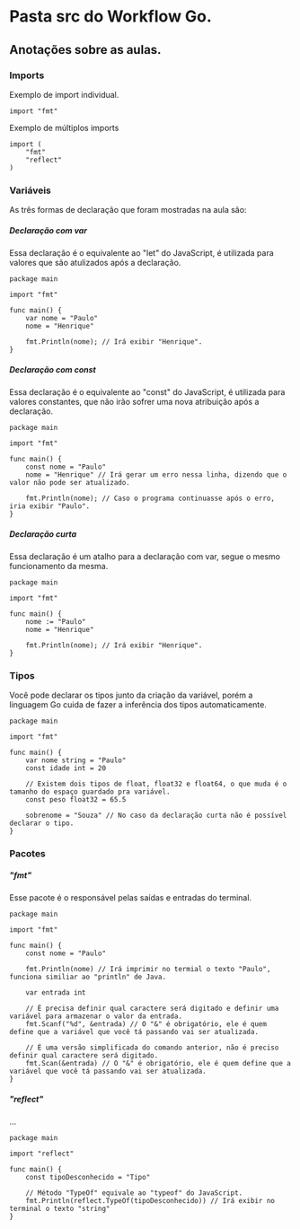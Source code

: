 # Pasta src do Workflow Go.

## Anotações sobre as aulas.

### Imports

Exemplo de import individual.

```
import "fmt"
```

Exemplo de múltiplos imports

```
import (
	"fmt"
	"reflect"
)
```

### Variáveis

As três formas de declaração que foram mostradas na aula são:

##### Declaração com var

Essa declaração é o equivalente ao "let" do JavaScript, é utilizada para valores que são atulizados após a declaração.

```
package main

import "fmt"

func main() {
	var nome = "Paulo"
    nome = "Henrique"

    fmt.Println(nome); // Irá exibir "Henrique".
}
```

##### Declaração com const

Essa declaração é o equivalente ao "const" do JavaScript, é utilizada para valores constantes, que não irão sofrer uma nova atribuição após a declaração.

```
package main

import "fmt"

func main() {
	const nome = "Paulo"
    nome = "Henrique" // Irá gerar um erro nessa linha, dizendo que o valor não pode ser atualizado.

    fmt.Println(nome); // Caso o programa continuasse após o erro, iria exibir "Paulo".
}
```

##### Declaração curta

Essa declaração é um atalho para a declaração com var, segue o mesmo funcionamento da mesma.

```
package main

import "fmt"

func main() {
	nome := "Paulo"
    nome = "Henrique"

    fmt.Println(nome); // Irá exibir "Henrique".
}
```

### Tipos

Você pode declarar os tipos junto da criação da variável, porém a linguagem Go cuida de fazer a inferência dos tipos automaticamente.

```
package main

import "fmt"

func main() {
    var nome string = "Paulo"
    const idade int = 20

    // Existem dois tipos de float, float32 e float64, o que muda é o tamanho do espaço guardado pra variável.
    const peso float32 = 65.5

    sobrenome = "Souza" // No caso da declaração curta não é possível declarar o tipo.
}
```

### Pacotes

##### "fmt"

Esse pacote é o responsável pelas saídas e entradas do terminal.

```
package main

import "fmt"

func main() {
    const nome = "Paulo"

	fmt.Println(nome) // Irá imprimir no termial o texto "Paulo", funciona similiar ao "println" de Java.

	var entrada int

    // É precisa definir qual caractere será digitado e definir uma variável para armazenar o valor da entrada.
	fmt.Scanf("%d", &entrada) // O "&" é obrigatório, ele é quem define que a variável que você tá passando vai ser atualizada.

    // É uma versão simplificada do comando anterior, não é preciso definir qual caractere será digitado.
	fmt.Scan(&entrada) // O "&" é obrigatório, ele é quem define que a variável que você tá passando vai ser atualizada.
}
```

##### "reflect"

...

```
package main

import "reflect"

func main() {
    const tipoDesconhecido = "Tipo"

    // Método "TypeOf" equivale ao "typeof" do JavaScript.
	fmt.Println(reflect.TypeOf(tipoDesconhecido)) // Irá exibir no terminal o texto "string"
}
```
